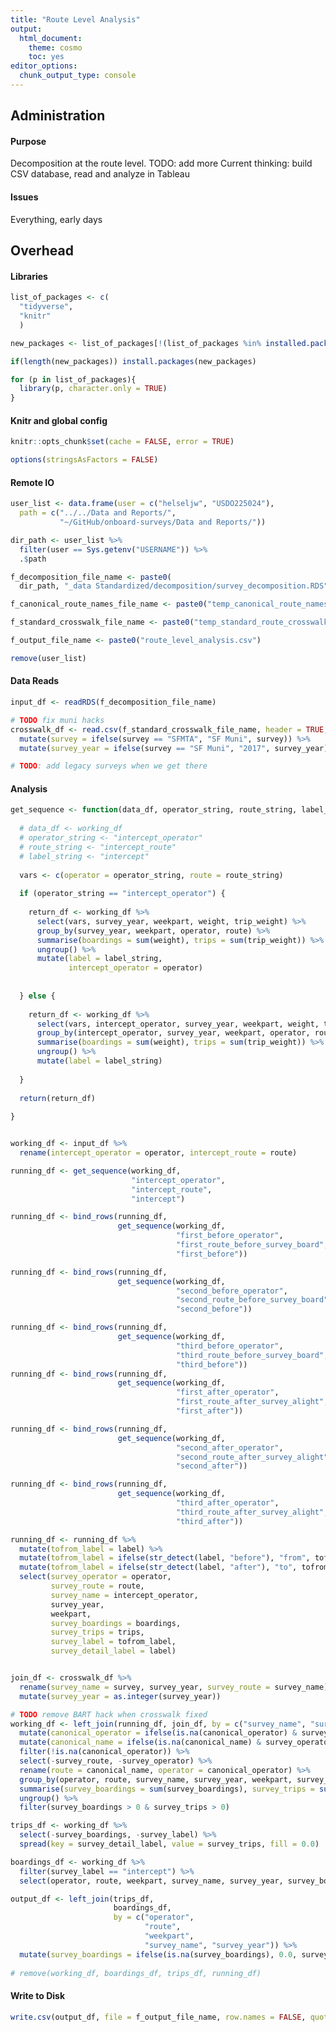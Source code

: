 ```yaml
---
title: "Route Level Analysis"
output:
  html_document:
    theme: cosmo
    toc: yes
editor_options: 
  chunk_output_type: console
---
```


## Administration

#### Purpose
Decomposition at the route level. TODO: add more
Current thinking: build CSV database, read and analyze in Tableau

#### Issues
Everything, early days

## Overhead

#### Libraries
```r
list_of_packages <- c(
  "tidyverse",
  "knitr"
  )

new_packages <- list_of_packages[!(list_of_packages %in% installed.packages()[,"Package"])]

if(length(new_packages)) install.packages(new_packages)

for (p in list_of_packages){
  library(p, character.only = TRUE)
}
```

#### Knitr and global config
```r
knitr::opts_chunk$set(cache = FALSE, error = TRUE)

options(stringsAsFactors = FALSE)
```

#### Remote IO
```r
user_list <- data.frame(user = c("helseljw", "USDO225024"), 
  path = c("../../Data and Reports/", 
           "~/GitHub/onboard-surveys/Data and Reports/"))

dir_path <- user_list %>%
  filter(user == Sys.getenv("USERNAME")) %>%
  .$path

f_decomposition_file_name <- paste0(
  dir_path, "_data Standardized/decomposition/survey_decomposition.RDS")

f_canonical_route_names_file_name <- paste0("temp_canonical_route_names.csv")

f_standard_crosswalk_file_name <- paste0("temp_standard_route_crosswalk.csv")

f_output_file_name <- paste0("route_level_analysis.csv")

remove(user_list)

```

#### Data Reads
```r
input_df <- readRDS(f_decomposition_file_name)

# TODO fix muni hacks
crosswalk_df <- read.csv(f_standard_crosswalk_file_name, header = TRUE, colClasses = c("NULL", rep("character", 5))) %>%
  mutate(survey = ifelse(survey == "SFMTA", "SF Muni", survey)) %>%
  mutate(survey_year = ifelse(survey == "SF Muni", "2017", survey_year))

# TODO: add legacy surveys when we get there


```

#### Analysis
```r
get_sequence <- function(data_df, operator_string, route_string, label_string) {
  
  # data_df <- working_df 
  # operator_string <- "intercept_operator"
  # route_string <- "intercept_route"
  # label_string <- "intercept"
  
  vars <- c(operator = operator_string, route = route_string)
  
  if (operator_string == "intercept_operator") {
    
    return_df <- working_df %>%
      select(vars, survey_year, weekpart, weight, trip_weight) %>%
      group_by(survey_year, weekpart, operator, route) %>%
      summarise(boardings = sum(weight), trips = sum(trip_weight)) %>%
      ungroup() %>%
      mutate(label = label_string,
             intercept_operator = operator) 
    
    
  } else {
    
    return_df <- working_df %>%
      select(vars, intercept_operator, survey_year, weekpart, weight, trip_weight) %>%
      group_by(intercept_operator, survey_year, weekpart, operator, route) %>%
      summarise(boardings = sum(weight), trips = sum(trip_weight)) %>%
      ungroup() %>%
      mutate(label = label_string)
    
  }
  
  return(return_df)
  
}


working_df <- input_df %>%
  rename(intercept_operator = operator, intercept_route = route)

running_df <- get_sequence(working_df, 
                           "intercept_operator",
                           "intercept_route",
                           "intercept")

running_df <- bind_rows(running_df,
                        get_sequence(working_df,
                                     "first_before_operator",
                                     "first_route_before_survey_board",
                                     "first_before"))

running_df <- bind_rows(running_df,
                        get_sequence(working_df,
                                     "second_before_operator",
                                     "second_route_before_survey_board",
                                     "second_before"))

running_df <- bind_rows(running_df,
                        get_sequence(working_df,
                                     "third_before_operator",
                                     "third_route_before_survey_board",
                                     "third_before"))
running_df <- bind_rows(running_df,
                        get_sequence(working_df,
                                     "first_after_operator",
                                     "first_route_after_survey_alight",
                                     "first_after"))

running_df <- bind_rows(running_df,
                        get_sequence(working_df,
                                     "second_after_operator",
                                     "second_route_after_survey_alight",
                                     "second_after"))

running_df <- bind_rows(running_df,
                        get_sequence(working_df,
                                     "third_after_operator",
                                     "third_route_after_survey_alight",
                                     "third_after"))

running_df <- running_df %>%
  mutate(tofrom_label = label) %>%
  mutate(tofrom_label = ifelse(str_detect(label, "before"), "from", tofrom_label)) %>%
  mutate(tofrom_label = ifelse(str_detect(label, "after"), "to", tofrom_label)) %>%
  select(survey_operator = operator,
         survey_route = route,
         survey_name = intercept_operator,
         survey_year,
         weekpart,
         survey_boardings = boardings,
         survey_trips = trips,
         survey_label = tofrom_label,
         survey_detail_label = label)


join_df <- crosswalk_df %>%
  rename(survey_name = survey, survey_year, survey_route = survey_name) %>%
  mutate(survey_year = as.integer(survey_year))

# TODO remove BART hack when crosswalk fixed
working_df <- left_join(running_df, join_df, by = c("survey_name", "survey_year", "survey_route")) %>%
  mutate(canonical_operator = ifelse(is.na(canonical_operator) & survey_operator == "BART", "BART", canonical_operator)) %>%
  mutate(canonical_name = ifelse(is.na(canonical_name) & survey_operator == "BART", survey_route, canonical_name)) %>%
  filter(!is.na(canonical_operator)) %>%
  select(-survey_route, -survey_operator) %>%
  rename(route = canonical_name, operator = canonical_operator) %>%
  group_by(operator, route, survey_name, survey_year, weekpart, survey_label, survey_detail_label) %>%
  summarise(survey_boardings = sum(survey_boardings), survey_trips = sum(survey_trips)) %>%
  ungroup() %>%
  filter(survey_boardings > 0 & survey_trips > 0)

trips_df <- working_df %>%
  select(-survey_boardings, -survey_label) %>%
  spread(key = survey_detail_label, value = survey_trips, fill = 0.0)

boardings_df <- working_df %>%
  filter(survey_label == "intercept") %>%
  select(operator, route, weekpart, survey_name, survey_year, survey_boardings)

output_df <- left_join(trips_df, 
                       boardings_df, 
                       by = c("operator", 
                              "route", 
                              "weekpart", 
                              "survey_name", "survey_year")) %>%
  mutate(survey_boardings = ifelse(is.na(survey_boardings), 0.0, survey_boardings))
  
# remove(working_df, boardings_df, trips_df, running_df)
```

#### Write to Disk
```r
write.csv(output_df, file = f_output_file_name, row.names = FALSE, quote = TRUE)
```

